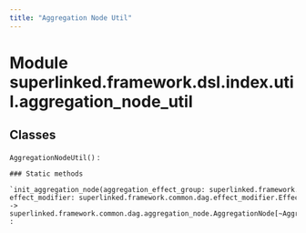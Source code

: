 ```yaml
---
title: "Aggregation Node Util"
---
```


Module superlinked.framework.dsl.index.util.aggregation_node_util
=================================================================

Classes
-------

`AggregationNodeUtil()`
:   

    ### Static methods

    `init_aggregation_node(aggregation_effect_group: superlinked.framework.dsl.index.util.aggregation_effect_group.AggregationEffectGroup[~AggregationInputT, ~EmbeddingInputT], effect_modifier: superlinked.framework.common.dag.effect_modifier.EffectModifier) ‑> superlinked.framework.common.dag.aggregation_node.AggregationNode[~AggregationInputT, ~EmbeddingInputT]`
    :